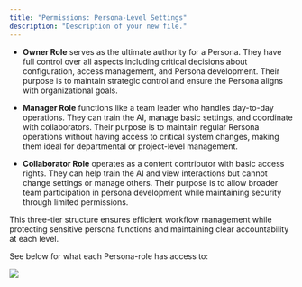 ```yaml
---
title: "Permissions: Persona-Level Settings"
description: "Description of your new file."
---
```


* **Owner Role** serves as the ultimate authority for a Persona. They have full control over all aspects including critical decisions about configuration, access management, and Persona development. Their purpose is to maintain strategic control and ensure the Persona aligns with organizational goals.

* **Manager Role** functions like a team leader who handles day-to-day operations. They can train the AI, manage basic settings, and coordinate with collaborators. Their purpose is to maintain regular Rersona operations without having access to critical system changes, making them ideal for departmental or project-level management.

* **Collaborator Role** operates as a content contributor with basic access rights. They can help train the AI and view interactions but cannot change settings or manage others. Their purpose is to allow broader team participation in persona development while maintaining security through limited permissions.

This three-tier structure ensures efficient workflow management while protecting sensitive persona functions and maintaining clear accountability at each level.

See below for what each Persona-role has access to:

![](/Group1597882421\(1\).png)